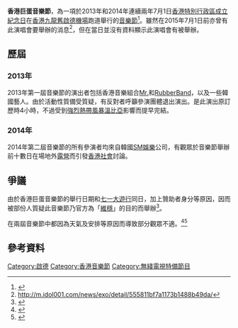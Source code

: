 '''香港巨蛋音樂節'''，為一項於2013年和2014年連續兩年7月1日[[香港特別行政區成立紀念日|香港特別行政區成立紀念日]]在[[香港|香港]][[九龍|九龍]][[舊啟德機場|舊啟德機場]]跑道舉行的[[音樂節|音樂節]]<ref>{{cite web|url=http://www.cits.com.mo/2014/0613/39471.html|title=香港巨蛋音樂節2014,HongKongDomeFestival2014,香港巨蛋音樂節2014演唱會-活動資訊-同悅港澳臺預訂網|work=cits.com.mo|access-date=2015-01-25|archive-url=https://web.archive.org/web/20150702125907/http://www.cits.com.mo/2014/0613/39471.html|archive-date=2015-07-02|dead-url=yes}}</ref>。雖然在2015年7月1日前亦曾有此演唱會要舉辦的消息<ref>http://m.idol001.com/news/exo/detail/555811bf7a1173b1488b49da/</ref>，但在當日並沒有資料顯示此演唱會有被舉辦。

==歷屆==
===2013年===
2013年第一屆音樂節的演出者包括香港音樂組合[[Mr.|Mr.]]和[[RubberBand|RubberBand]]，以及一些韓國藝人。由於活動性質備受質疑，有反對者呼籲參演團體退出演出。是此演出原訂歷時4小時，不過受到[[強烈熱帶風暴溫比亞_(2013年)|強烈熱帶風暴溫比亞]]影響而提早完結。

===2014年===
2014年第二屆音樂節的所有參演者均來自韓國[[SM娛樂|SM娛樂]]公司，有觀眾於音樂節舉辦前十數日在場地外[[露營|露營]]而引發[[香港社會|香港社會]]討論。

== 爭議 ==
由於香港巨蛋音樂節的舉行日期和[[七一大遊行|七一大遊行]]同日，加上贊助者身分等原因，因而被部份人質疑此音樂節乃官方為「[[維穩|維穩]]」的目的而舉辦<ref>{{cite web|url=https://hk.news.yahoo.com/%E5%B7%A8%E8%9B%8B%E9%9F%B3%E6%A8%82%E7%AF%80-%E8%A2%AB%E8%B3%AA%E7%96%91-%E7%B6%AD%E7%A9%A9%E9%A8%B7-220359680.html|title=《巨蛋音樂節》被質疑「維穩騷」|date=18 June 2013|work=Yahoo 新聞香港}}</ref>。

在兩屆音樂節中都因為天氣及安排等原因而導致部分觀眾不適。<ref>{{cite web|url=http://orientaldaily.on.cc/cnt/news/20140612/00176_094.html|title=政情：七一再搞巨蛋音樂節 否認「維穩」|work=on.cc}}</ref><ref>{{cite web|url=https://hk.celebrity.yahoo.com/news/%E5%B7%A8%E8%9B%8B%E9%9F%B3%E6%A8%82%E7%AF%80%E6%9B%AC%E6%9A%88%E7%99%BE%E4%BA%BA-sjm%E5%86%A7%E5%8A%9F%E4%BB%A42%E8%90%AC%E8%A7%80%E7%9C%BEhigh%E7%88%86-223000245.html|title=巨蛋音樂節曬暈百人 SJM冧功令2萬觀眾high爆|date=1 July 2014|work=Yahoo 娛樂圈}}</ref>

==參考資料==
{{Reflist|2}}

[[Category:啟德|Category:啟德]]
[[Category:香港音樂節|Category:香港音樂節]]
[[Category:無綫電視特備節目|Category:無綫電視特備節目]]